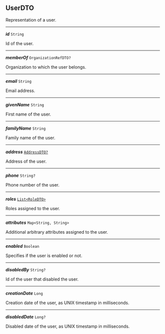 


## UserDTO



Representation of a user.



---

***id*** `String`

Id of the user.



---

***memberOf*** `OrganizationRefDTO?`

Organization to which the user belongs.



---

***email*** `String`

Email address.



---

***givenName*** `String`

First name of the user.



---

***familyName*** `String`

Family name of the user.



---

***address*** [`AddressDTO?`](/docs/commons-address--page#model)

Address of the user.



---

***phone*** `String?`

Phone number of the user.



---

***roles*** [`List<RoleDTO>`](/docs/api-privilege-role--page#roledto)

Roles assigned to the user.



---

***attributes*** `Map<String, String>`

Additional arbitrary attributes assigned to the user.



---

***enabled*** `Boolean`

Specifies if the user is enabled or not.



---

***disabledBy*** `String?`

Id of the user that disabled the user.



---

***creationDate*** `Long`

Creation date of the user, as UNIX timestamp in milliseconds.



---

***disabledDate*** `Long?`

Disabled date of the user, as UNIX timestamp in milliseconds.


